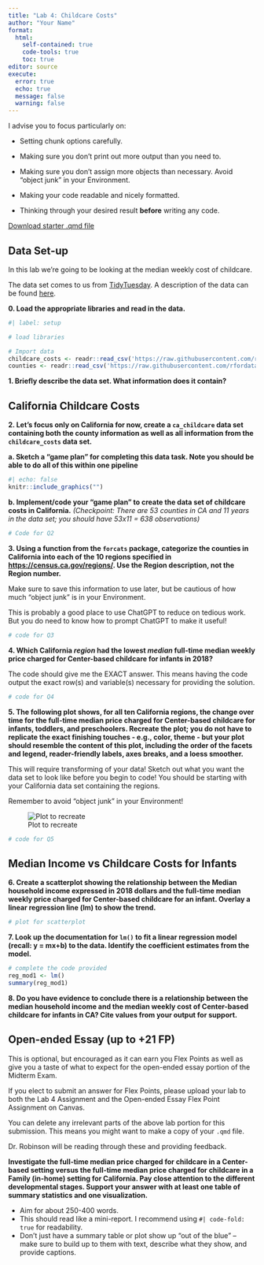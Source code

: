 ```yaml
---
title: "Lab 4: Childcare Costs"
author: "Your Name"
format: 
  html:
    self-contained: true
    code-tools: true
    toc: true
editor: source
execute: 
  error: true
  echo: true
  message: false
  warning: false
---
```


::: {.callout-tip collapse="true"}
I advise you to focus particularly on:

-   Setting chunk options carefully.

-   Making sure you don't print out more output than you need to.

-   Making sure you don't assign more objects than necessary. Avoid "object junk" in your Environment.

-   Making your code readable and nicely formatted.

-   Thinking through your desired result **before** writing any code.
:::

[Download starter .qmd file](lab4-childcare-costs.qmd)

## Data Set-up

In this lab we're going to be looking at the median weekly cost of childcare.

The data set comes to us from [TidyTuesday](https://github.com/rfordatascience/tidytuesday). A description of the data can be found [here](https://github.com/rfordatascience/tidytuesday/blob/master/data/2023/2023-05-09/readme.md).

**0. Load the appropriate libraries and read in the data.**

```r
#| label: setup

# load libraries

# Import data
childcare_costs <- readr::read_csv('https://raw.githubusercontent.com/rfordatascience/tidytuesday/master/data/2023/2023-05-09/childcare_costs.csv')
counties <- readr::read_csv('https://raw.githubusercontent.com/rfordatascience/tidytuesday/master/data/2023/2023-05-09/counties.csv')
```

**1. Briefly describe the data set. What information does it contain?**

## California Childcare Costs

**2. Let's focus only on California for now, create a `ca_childcare` data set containing both the county information as well as all information from the `childcare_costs` data set.**

**a. Sketch a "game plan" for completing this data task. Note you should be able to do all of this within one pipeline**

```r
#| echo: false
knitr::include_graphics("")
```

**b. Implement/code your "game plan" to create the data set of childcare costs in California.** *(Checkpoint: There are 53 counties in CA and 11 years in the data set; you should have 53x11 = 638 observations)*

```r
# Code for Q2
```

**3. Using a function from the `forcats` package, categorize the counties in California into each of the 10 regions specified in <https://census.ca.gov/regions/>. Use the Region description, not the Region number.** 

::: callout-tip
Make sure to save this information to use later, but be cautious of how much "object junk" is in your Environment.

This is probably a good place to use ChatGPT to reduce on tedious work. But you do need to know how to prompt ChatGPT to make it useful!
:::

```r
# code for Q3
```

**4. Which California *region* had the lowest *median* full-time median weekly price charged for Center-based childcare for infants in 2018?**

::: callout-warning
The code should give me the EXACT answer. This means having the code output the exact row(s) and variable(s) necessary for providing the solution.
:::

```r
# code for Q4
```

**5. The following plot shows, for all ten California regions, the change over time for the full-time median price charged for Center-based childcare for infants, toddlers, and preschoolers. Recreate the plot; you do not have to replicate the exact finishing touches - e.g., color, theme - but your plot should resemble the content of this plot, including the order of the facets and legend, reader-friendly labels, axes breaks, and a loess smoother.**

::: callout-tip
This will require transforming of your data! Sketch out what you want the data set to look like before you begin to code! You should be starting with your California data set containing the regions.

Remember to avoid "object junk" in your Environment!
:::

![Plot to recreate](https://github.com/earobinson95/stat331-calpoly/blob/master/lab-assignments/lab4/ca-avocado-size-proportions.png?raw=true)

```r
# code for Q5
```


## Median Income vs Childcare Costs for Infants

::: callout-tip

:::

**6. Create a scatterplot showing the relationship between the Median household income expressed in 2018 dollars and the full-time median weekly price charged for Center-based childcare for an infant. Overlay a linear regression line (lm) to show the trend.**

```r
# plot for scatterplot
```

**7. Look up the documentation for `lm()` to fit a linear regression model (recall: y = mx+b) to the data. Identify the coefficient estimates from the model.**

```r
# complete the code provided
reg_mod1 <- lm()
summary(reg_mod1)
```

**8. Do you have evidence to conclude there is a relationship between the median household income and the median weekly cost of Center-based childcare for infants in CA? Cite values from your output for support.**


## Open-ended Essay (up to +21 FP)

This is optional, but encouraged as it can earn you Flex Points as well as give you a taste of what to expect for the open-ended essay portion of the Midterm Exam.

::: callout-caution
If you elect to submit an answer for Flex Points, please upload your lab to both the Lab 4 Assignment and the Open-ended Essay Flex Point Assignment on Canvas.

You can delete any irrelevant parts of the above lab portion for this submission. This means you might want to make a copy of your `.qmd` file.

Dr. Robinson will be reading through these and providing feedback.
:::

**Investigate the full-time median price charged for childcare in a Center-based setting versus the full-time median price charged for childcare in a Family (in-home) setting for California. Pay close attention to the different developmental stages. Support your answer with at least one table of summary statistics and one visualization.**

::: callout-tip
+ Aim for about 250-400 words.
+ This should read like a mini-report. I recommend using `#| code-fold: true` for readability.
+ Don't just have a summary table or plot show up "out of the blue" -- make sure to build up to them with text, describe what they show, and provide captions.
:::
